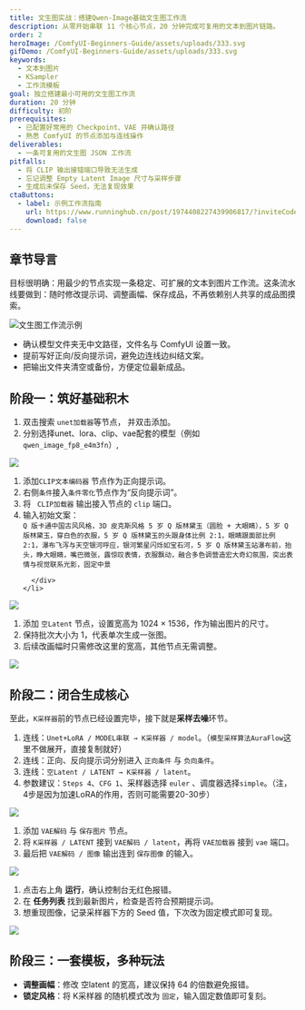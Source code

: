 ```yaml
---
title: 文生图实战：搭建Qwen-Image基础文生图工作流
description: 从零开始串联 11 个核心节点，20 分钟完成可复用的文本到图片链路。
order: 2
heroImage: /ComfyUI-Beginners-Guide/assets/uploads/333.svg
gifDemo: /ComfyUI-Beginners-Guide/assets/uploads/333.svg
keywords:
  - 文本到图片
  - KSampler
  - 工作流模板
goal: 独立搭建最小可用的文生图工作流
duration: 20 分钟
difficulty: 初阶
prerequisites:
  - 已配置好常用的 Checkpoint、VAE 并确认路径
  - 熟悉 ComfyUI 的节点添加与连线操作
deliverables:
  - 一条可复用的文生图 JSON 工作流
pitfalls:
  - 将 CLIP 输出接错端口导致无法生成
  - 忘记调整 Empty Latent Image 尺寸与采样步骤
  - 生成后未保存 Seed，无法复现效果
ctaButtons:
  - label: 示例工作流指南
    url: https://www.runninghub.cn/post/1974408227439906817/?inviteCode=9fgi9bfg
    download: false
---
```


## 章节导言

目标很明确：用最少的节点实现一条稳定、可扩展的文本到图片工作流。这条流水线要做到：随时修改提示词、调整画幅、保存成品，不再依赖别人共享的成品图摸索。

![文生图工作流示例](/ComfyUI-Beginners-Guide/assets/uploads/wechat_2025-10-04_193054_297.png "Qwen-Image 文生图工作流")

<TipCard title="动手前必备检查" tone="info">
  <ul>
    <li>确认模型文件夹无中文路径，文件名与 ComfyUI 设置一致。</li>
    <li>提前写好正向/反向提示词，避免边连线边纠结文案。</li>
    <li>把输出文件夹清空或备份，方便定位最新成品。</li>
  </ul>
</TipCard>

## 阶段一：筑好基础积木

<StepCard index={1} title="加载模型底座" summary="模型加载：UNET、LoRA、CLIP、VAE" id="step-1">
  <ol>
    <li>双击搜索 <code>unet加载器</code>等节点， 并双击添加。</li>
    <li>分别选择unet、lora、clip、vae配套的模型（例如 <code>qwen_image_fp8_e4m3fn</code>）,</li>
  </ol>
</StepCard>

![](/ComfyUI-Beginners-Guide/assets/uploads/wechat_2025-10-05_122119_024.png)

<StepCard index={2} title="准备正负提示词" summary="CLIP文本编码器、条件零化" id="step-2">
  <ol>
    <li>添加<code>CLIP文本编码器</code> 节点作为正向提示词。</li>
    <li>右侧<code>条件</code>接入<code>条件零化</code>节点作为“反向提示词”。</li>
    <li>将 <code> CLIP加载器</code> 输出接入节点的 <code>clip</code> 端口。</li>
    <li>
    输入初始文案：
      <div className="mt-2 space-y-1 text-xs">
        <code>Q 版卡通中国古风风格，3D 皮克斯风格 5 岁 Q 版林黛玉（圆脸 + 大眼睛），5 岁 Q 版林黛玉，穿白色的衣服，5 岁 Q 版林黛玉的头跟身体比例 2:1，眼睛跟面部比例 2:1，瀑布飞泻与天空银河呼应，银河繁星闪烁如宝石河，5 岁 Q 版林黛玉站瀑布前，抬头，睁大眼睛，嘴巴微张，露惊叹表情，衣服飘动，融合多色调营造宏大奇幻氛围，突出表情与视觉联系光影，固定中景</code>
     
      </div>
    </li>
  </ol>
</StepCard>

![](/ComfyUI-Beginners-Guide/assets/uploads/wechat_2025-10-05_124132_373.png)

<StepCard index={3} title="建立潜空间画布" summary="空Latent" id="step-3">
  <ol>
    <li>添加 <code>空Latent</code> 节点，设置宽高为 1024 × 1536，作为输出图片的尺寸。</li>
    <li>保持批次大小为 1，代表单次生成一张图。</li>
    <li>后续改画幅时只需修改这里的宽高，其他节点无需调整。</li>
  </ol>
</StepCard>

![](/ComfyUI-Beginners-Guide/assets/uploads/wechat_2025-10-05_124425_542.png)

## 阶段二：闭合生成核心

至此，`K采样器`前的节点已经设置完毕，接下就是**采样去噪**环节。

<StepCard index={4} title="配置 K采样器" summary="四条输入缺一不可" id="step-4">
  <ol>
    <li>连线：<code>Unet+LoRA / MODEL串联 → K采样器 / model</code>。（<code>模型采样算法AuraFlow</code>这里不做展开，直接复制就好）</li>
    <li>连线：正向、反向提示词分别进入 <code>正向条件</code> 与 <code>负向条件</code>。</li>
    <li>连线：<code>空Latent / LATENT → K采样器 / latent</code>。</li>
    <li>参数建议：<code>Steps 4</code>、<code>CFG 1</code>、采样器选择 <code>euler</code>
、调度器选择<code>simple</code>。（注，4步是因为加速LoRA的作用，否则可能需要20-30步）</li>
  </ol>
</StepCard>

![](/ComfyUI-Beginners-Guide/assets/uploads/wechat_2025-10-05_130249_357.png)

<StepCard index={5} title="解码并保存" summary="VAE解码 + 保存图片" id="step-5">
  <ol>
    <li>添加 <code>VAE解码</code> 与 <code>保存图片</code> 节点。</li>
    <li>将 <code>K采样器 / LATENT</code> 接到 <code>VAE解码 / latent</code>，再将 <code>VAE加载器</code> 接到 <code>vae</code> 端口。</li>
    <li>最后把 <code>VAE解码 / 图像</code> 输出连到 <code>保存图像</code> 的输入。</li>
  </ol>
</StepCard>

![](/ComfyUI-Beginners-Guide/assets/uploads/wechat_2025-10-05_130936_692.png)

<TipCard title="快速验证任务流" tone="success">
  <ol>
    <li>点击右上角 <strong>运行</strong>，确认控制台无红色报错。</li>
    <li>在 <strong>任务列表</strong> 找到最新图片，检查是否符合预期提示词。</li>
    <li>想重现图像，记录采样器下方的 Seed 值，下次改为固定模式即可复现。</li>
  </ol>
</TipCard>

![](/ComfyUI-Beginners-Guide/assets/uploads/wechat_2025-10-05_131524_185.png)

## 阶段三：一套模板，多种玩法

* **调整画幅**：修改 空latent 的宽高，建议保持 64 的倍数避免报错。
* **锁定风格**：将 K采样器 的随机模式改为 <code>固定</code>，输入固定数值即可复刻。

